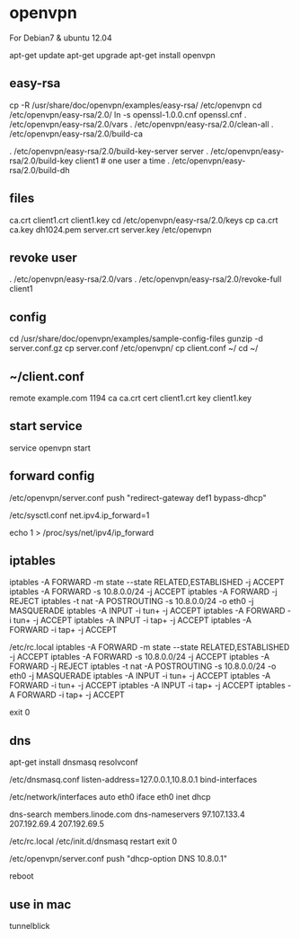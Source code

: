 = openvpn =

For Debian7 & ubuntu 12.04

{{https://library.linode.com/networking/openvpn/ubuntu-12.04-precise | origin article}}

apt-get update
apt-get upgrade
apt-get install openvpn
== easy-rsa ==
cp -R /usr/share/doc/openvpn/examples/easy-rsa/ /etc/openvpn
cd /etc/openvpn/easy-rsa/2.0/
ln -s openssl-1.0.0.cnf openssl.cnf
. /etc/openvpn/easy-rsa/2.0/vars
. /etc/openvpn/easy-rsa/2.0/clean-all
. /etc/openvpn/easy-rsa/2.0/build-ca

. /etc/openvpn/easy-rsa/2.0/build-key-server server
. /etc/openvpn/easy-rsa/2.0/build-key client1 # one user a time
. /etc/openvpn/easy-rsa/2.0/build-dh

== files ==
ca.crt
client1.crt
client1.key
cd /etc/openvpn/easy-rsa/2.0/keys
cp ca.crt ca.key dh1024.pem server.crt server.key /etc/openvpn

== revoke user ==
. /etc/openvpn/easy-rsa/2.0/vars
. /etc/openvpn/easy-rsa/2.0/revoke-full client1

== config ==
cd /usr/share/doc/openvpn/examples/sample-config-files
gunzip -d server.conf.gz
cp server.conf /etc/openvpn/
cp client.conf ~/
cd ~/

== ~/client.conf ==
remote example.com 1194
ca ca.crt
cert client1.crt
key client1.key

== start service ==
service openvpn start

== forward config ==
/etc/openvpn/server.conf
push "redirect-gateway def1 bypass-dhcp"

/etc/sysctl.conf
net.ipv4.ip_forward=1

echo 1 > /proc/sys/net/ipv4/ip_forward

== iptables ==
iptables -A FORWARD -m state --state RELATED,ESTABLISHED -j ACCEPT
iptables -A FORWARD -s 10.8.0.0/24 -j ACCEPT
iptables -A FORWARD -j REJECT
iptables -t nat -A POSTROUTING -s 10.8.0.0/24 -o eth0 -j MASQUERADE
iptables -A INPUT -i tun+ -j ACCEPT
iptables -A FORWARD -i tun+ -j ACCEPT
iptables -A INPUT -i tap+ -j ACCEPT
iptables -A FORWARD -i tap+ -j ACCEPT

/etc/rc.local
iptables -A FORWARD -m state --state RELATED,ESTABLISHED -j ACCEPT
iptables -A FORWARD -s 10.8.0.0/24 -j ACCEPT
iptables -A FORWARD -j REJECT
iptables -t nat -A POSTROUTING -s 10.8.0.0/24 -o eth0 -j MASQUERADE
iptables -A INPUT -i tun+ -j ACCEPT
iptables -A FORWARD -i tun+ -j ACCEPT
iptables -A INPUT -i tap+ -j ACCEPT
iptables -A FORWARD -i tap+ -j ACCEPT

exit 0

== dns ==
apt-get install dnsmasq resolvconf

/etc/dnsmasq.conf
listen-address=127.0.0.1,10.8.0.1
bind-interfaces

/etc/network/interfaces
auto eth0
iface eth0 inet dhcp

dns-search members.linode.com
dns-nameservers 97.107.133.4 207.192.69.4 207.192.69.5

/etc/rc.local
/etc/init.d/dnsmasq restart
exit 0

/etc/openvpn/server.conf
push "dhcp-option DNS 10.8.0.1"

reboot

== use in mac ==
tunnelblick
